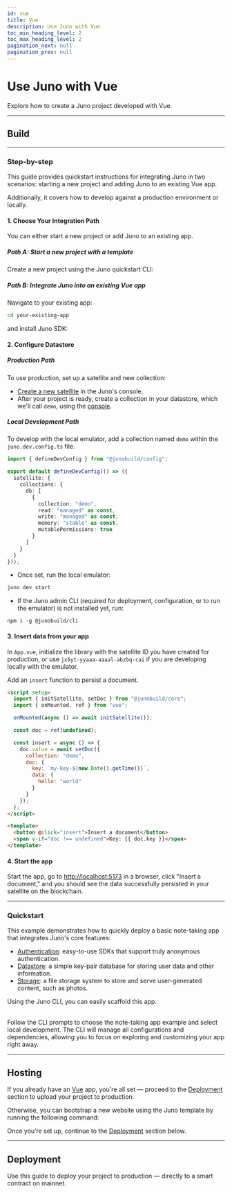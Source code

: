 ```yaml
---
id: vue
title: Vue
description: Use Juno with Vue
toc_min_heading_level: 2
toc_max_heading_level: 2
pagination_next: null
pagination_prev: null
---
```


# Use Juno with Vue

Explore how to create a Juno project developed with Vue.


<Choice />

---

## Build


<Build />

---

### Step-by-step

This guide provides quickstart instructions for integrating Juno in two scenarios: starting a new project and adding Juno to an existing Vue app.

Additionally, it covers how to develop against a production environment or locally.

#### 1. Choose Your Integration Path

You can either start a new project or add Juno to an existing app.

##### Path A: Start a new project with a template

Create a new project using the Juno quickstart CLI:


<Bash
  npm="npm create juno@latest -- --template vue-starter"
  yarn="yarn create juno -- --template vue-starter"
  pnpm="pnpm create juno -- --template vue-starter"
/>

##### Path B: Integrate Juno into an existing Vue app

Navigate to your existing app:

```bash
cd your-existing-app
```

and install Juno SDK:


<Core />

#### 2. Configure Datastore

##### Production Path

To use production, set up a satellite and new collection:

- [Create a new satellite](../create-a-satellite.mdx) in the Juno's console.
- After your project is ready, create a collection in your datastore, which we'll call `demo`, using the [console](https://console.juno.build).

##### Local Development Path

To develop with the local emulator, add a collection named `demo` within the `juno.dev.config.ts` file.

```typescript
import { defineDevConfig } from "@junobuild/config";

export default defineDevConfig(() => ({
  satellite: {
    collections: {
      db: [
        {
          collection: "demo",
          read: "managed" as const,
          write: "managed" as const,
          memory: "stable" as const,
          mutablePermissions: true
        }
      ]
    }
  }
}));
```

- Once set, run the local emulator:

```bash
juno dev start
```

- If the Juno admin CLI (required for deployment, configuration, or to run the emulator) is not installed yet, run:

```
npm i -g @junobuild/cli
```

#### 3. Insert data from your app

In `App.vue`, initialize the library with the satellite ID you have created for production, or use `jx5yt-yyaaa-aaaal-abzbq-cai` if you are developing locally with the emulator.

Add an `insert` function to persist a document.

```html title="App.vue"
<script setup>
  import { initSatellite, setDoc } from "@junobuild/core";
  import { onMounted, ref } from "vue";

  onMounted(async () => await initSatellite());

  const doc = ref(undefined);

  const insert = async () => {
    doc.value = await setDoc({
      collection: "demo",
      doc: {
        key: `my-key-${new Date().getTime()}`,
        data: {
          hello: "world"
        }
      }
    });
  };
</script>

<template>
  <button @click="insert">Insert a document</button>
  <span v-if="doc !== undefined">Key: {{ doc.key }}</span>
</template>
```

#### 4. Start the app

Start the app, go to [http://localhost:5173](http://localhost:5173) in a browser, click "Insert a document," and you should see the data successfully persisted in your satellite on the blockchain.


<WhatsNext />

---

### Quickstart

This example demonstrates how to quickly deploy a basic note-taking app that integrates Juno's core features:

- [Authentication](../build/authentication/index.md): easy-to-use SDKs that support truly anonymous authentication.
- [Datastore](../build/datastore/index.md): a simple key-pair database for storing user data and other information.
- [Storage](../build/storage/index.md): a file storage system to store and serve user-generated content, such as photos.

Using the Juno CLI, you can easily scaffold this app.

<Bash
  npm="npm create juno@latest -- --template vue-example"
  yarn="yarn create juno -- --template vue-example"
  pnpm="pnpm create juno -- --template vue-example"
/>

<br />
Follow the CLI prompts to choose the note-taking app example and select local
development. The CLI will manage all configurations and dependencies, allowing
you to focus on exploring and customizing your app right away.

---

## Hosting

If you already have an [Vue](https://vuejs.org/) app, you're all set — proceed to the [Deployment](#deployment) section to upload your project to production.

Otherwise, you can bootstrap a new website using the Juno template by running the following command:

<Bash
  npm="npm create juno@latest -- --template vue-starter"
  yarn="yarn create juno -- --template vue-starter"
  pnpm="pnpm create juno -- --template vue-starter"
/>

Once you’re set up, continue to the [Deployment](#deployment) section below.

---

## Deployment

Use this guide to deploy your project to production — directly to a smart contract on mainnet.


<Deploy index={1} />

[satellite]: ../terminology.md#satellite
